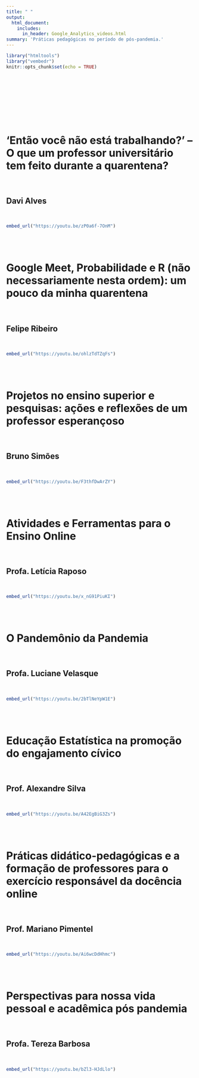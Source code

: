 ```yaml
---
title: " "
output: 
  html_document:
    includes:
      in_header: Google_Analytics_videos.html
summary: 'Práticas pedagógicas no período de pós-pandemia.'
---
```


```r
library("htmltools")
library("vembedr")
knitr::opts_chunk$set(echo = TRUE)
```
<br>
<br>
<br>
<br>
<br>
<br>
<br>

# 'Então você não está trabalhando?' – O que um professor universitário tem feito durante a quarentena?   

<br>

## Davi Alves  
<br>  

```r

embed_url("https://youtu.be/zP0a6f-7OnM")

```
 
<br>
<br>

# Google Meet, Probabilidade e R (não necessariamente nesta ordem): um pouco da minha quarentena   
<br> 

## Felipe Ribeiro   

<br>
```r

embed_url("https://youtu.be/ohlzTdTZqFs")

```

<br>
<br>

# Projetos no ensino superior e pesquisas: ações e reflexões de um professor esperançoso	
<br>

## Bruno Simões
<br>
```r

embed_url("https://youtu.be/F3thfDwArZY")

```

<br>
<br>

# Atividades e Ferramentas para o Ensino Online
<br>

## Profa. Letícia Raposo
<br>

```r

embed_url("https://youtu.be/x_nG91PiuKI")

```

<br>
<br>

# O Pandemônio da Pandemia 
<br>

## Profa. Luciane Velasque
<br>

```r

embed_url("https://youtu.be/2bTlNeYpW1E")

```

<br>
<br>


# Educação Estatística na promoção do engajamento cívico
<br>

## Prof. Alexandre Silva
<br>


```r

embed_url("https://youtu.be/A42EgBiG3Zs")

```

<br>
<br>

# Práticas didático-pedagógicas e a formação de professores para o exercício responsável da docência online
<br>

## Prof. Mariano Pimentel
<br>

```r

embed_url("https://youtu.be/Ai6wcDdHhmc")

```

<br>
<br>

# Perspectivas para nossa vida pessoal e acadêmica pós pandemia
<br>

## Profa. Tereza Barbosa
<br>

```r

embed_url("https://youtu.be/bZl3-HJdLlo")

```

<br>
<br>
<br>
